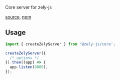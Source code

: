 Core server for zely-js

[source](https://github.com/zely-js/zely/tree/zely3/packages/zely-js-core), [npm](https://www.npmjs.com/package/@zely-js/core)

## Usage

```ts
import { createZelyServer } from '@zely-js/core';

createZelyServer({
  /* options */
}).then((app) => {
  app.listen(8080);
});
```
